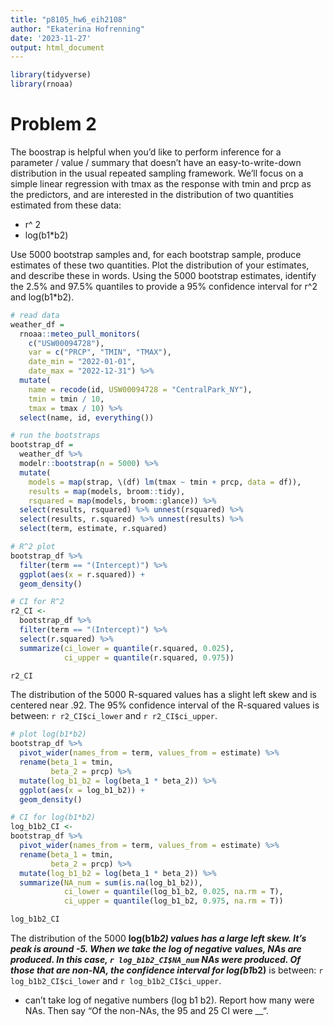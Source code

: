 ```yaml
---
title: "p8105_hw6_eih2108"
author: "Ekaterina Hofrenning"
date: '2023-11-27'
output: html_document
---
```


```r
library(tidyverse)
library(rnoaa)
```


# Problem 2

The boostrap is helpful when you’d like to perform inference for a parameter / value / summary that doesn’t have an easy-to-write-down distribution in the usual repeated sampling framework. We’ll focus on a simple linear regression with tmax as the response with tmin and prcp as the predictors, and are interested in the distribution of two quantities estimated from these data:

- r^ 2
- log(b1*b2)

Use 5000 bootstrap samples and, for each bootstrap sample, produce estimates of these two quantities. Plot the distribution of your estimates, and describe these in words. Using the 5000 bootstrap estimates, identify the 2.5% and 97.5% quantiles to provide a 95% confidence interval for r^2 and log(b1*b2).


```r
# read data
weather_df = 
  rnoaa::meteo_pull_monitors(
    c("USW00094728"),
    var = c("PRCP", "TMIN", "TMAX"), 
    date_min = "2022-01-01",
    date_max = "2022-12-31") %>%
  mutate(
    name = recode(id, USW00094728 = "CentralPark_NY"),
    tmin = tmin / 10,
    tmax = tmax / 10) %>%
  select(name, id, everything())
```

```r
# run the bootstraps
bootstrap_df =
  weather_df %>%
  modelr::bootstrap(n = 5000) %>%
  mutate(
    models = map(strap, \(df) lm(tmax ~ tmin + prcp, data = df)),
    results = map(models, broom::tidy),
    rsquared = map(models, broom::glance)) %>%
  select(results, rsquared) %>% unnest(rsquared) %>%
  select(results, r.squared) %>% unnest(results) %>%
  select(term, estimate, r.squared) 
```

```r
# R^2 plot
bootstrap_df %>%
  filter(term == "(Intercept)") %>%
  ggplot(aes(x = r.squared)) +
  geom_density()

# CI for R^2
r2_CI <-
  bootstrap_df %>%
  filter(term == "(Intercept)") %>%
  select(r.squared) %>%
  summarize(ci_lower = quantile(r.squared, 0.025), 
            ci_upper = quantile(r.squared, 0.975))

r2_CI
```

The distribution of the 5000 R-squared values has a slight left skew and is centered near .92. The 95% confidence interval of the R-squared values is between: `r r2_CI$ci_lower` and `r r2_CI$ci_upper`.

```r
# plot log(b1*b2)
bootstrap_df %>%
  pivot_wider(names_from = term, values_from = estimate) %>% 
  rename(beta_1 = tmin, 
         beta_2 = prcp) %>% 
  mutate(log_b1_b2 = log(beta_1 * beta_2)) %>% 
  ggplot(aes(x = log_b1_b2)) + 
  geom_density()

# CI for log(b1*b2)
log_b1b2_CI <-
bootstrap_df %>%
  pivot_wider(names_from = term, values_from = estimate) %>% 
  rename(beta_1 = tmin, 
         beta_2 = prcp) %>% 
  mutate(log_b1_b2 = log(beta_1 * beta_2)) %>%
  summarize(NA_num = sum(is.na(log_b1_b2)),
            ci_lower = quantile(log_b1_b2, 0.025, na.rm = T), 
            ci_upper = quantile(log_b1_b2, 0.975, na.rm = T))

log_b1b2_CI
```

The distribution of the 5000 **log(b1*b2)** values has a large left skew. It's peak is around -5. When we take the log of negative values, NAs are produced. In this case, `r log_b1b2_CI$NA_num` NAs were produced. Of those that are non-NA, the confidence interval for **log(b1*b2)** is between: `r log_b1b2_CI$ci_lower` and `r log_b1b2_CI$ci_upper`.


- can't take log of negative numbers (log b1 b2). Report how many were NAs. Then say "Of the non-NAs, the 95 and 25 CI were __". 




